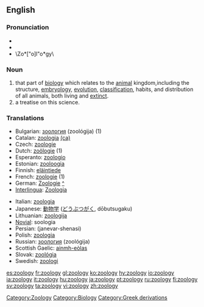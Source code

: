 ==English==
{{wikipedia}}
===Pronunciation===
*{{IPA|/zəʊˈɒlədʒi/}}
*{{SAMPA|/z@U"Ql@dZi/}}
*\Zo*["o]l"o*gy\

===Noun===
{{en-noun|zoologies}}

# that part of [[biology]] which relates to the [[animal]] kingdom,including the structure, [[embryology]], [[evolution]], [[classification]], habits, and distribution of all animals, both living and [[extinct]].
# a treatise on this science.

===Translations===
{{top}}
*Bulgarian: [[зоология]] (zoológija) {{f}} (1)
*Catalan: [[zoologia]] {{f}} [[:ca:zoologia|(ca)]] 
*Czech: [[zoologie]] {{f}}
*Dutch: [[zoölogie]] (1)
*Esperanto: [[zoologio]]
*Estonian: [[zooloogia]]
*Finnish: [[eläintiede]]
*French: [[zoologie]] {{f}} (1)
*German: [[Zoologie]] {{f}} [[:de:Zoologie|^]] 
*[[Interlingua]]: [[Zoologia]]
{{mid}}
*Italian: [[zoologia]] {{f}}
*Japanese: [[動物学]] ([[どうぶつがく]], dōbutsugaku)
*Lithuanian: [[zoologija]] {{f}}
*[[Novial]]: soologia
*Persian: {{FAchar|[[جانورشناسی]]}} (janevar-shenasi)
*Polish: [[zoologia]]
*Russian: [[зоология]] (zoológija) {{f}}
*Scottish Gaelic: [[ainmh-eòlas]] {{m}}
*Slovak: [[zoológia#Slovak|zoológia]] {{f}}
*Swedish: [[zoologi#Swedish|zoologi]] {{c}}
{{bottom}}

[[Category:Zoology]]
[[Category:Biology]]
[[Category:Greek derivations]]

[[es:zoology]]
[[fr:zoology]]
[[gl:zoology]]
[[ko:zoology]]
[[hy:zoology]]
[[io:zoology]]
[[ia:zoology]]
[[it:zoology]]
[[hu:zoology]]
[[ja:zoology]]
[[pt:zoology]]
[[ru:zoology]]
[[fi:zoology]]
[[sv:zoology]]
[[ta:zoology]]
[[vi:zoology]]
[[zh:zoology]]